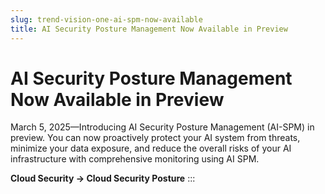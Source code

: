 ```yaml
---
slug: trend-vision-one-ai-spm-now-available
title: AI Security Posture Management Now Available in Preview
---
```

# AI Security Posture Management Now Available in Preview

March 5, 2025—Introducing AI Security Posture Management (AI-SPM) in preview. You can now proactively protect your AI system from threats, minimize your data exposure, and reduce the overall risks of your AI infrastructure with comprehensive monitoring using AI SPM.

**Cloud Security → Cloud Security Posture**
:::
